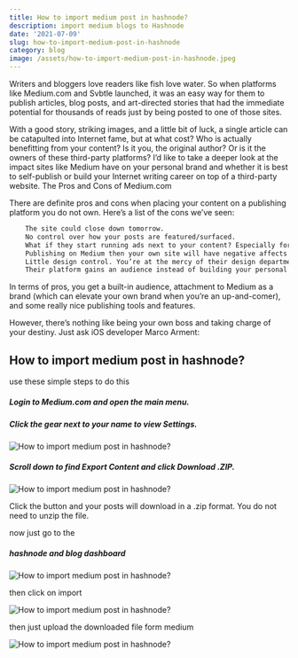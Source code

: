 ```yaml
---
title: How to import medium post in hashnode?
description: import medium blogs to Hashnode
date: '2021-07-09'
slug: how-to-import-medium-post-in-hashnode
category: blog
image: /assets/how-to-import-medium-post-in-hashnode.jpeg
---
```


Writers and bloggers love readers like fish love water. So when platforms like Medium.com and Svbtle launched, it was an easy way for them to publish articles, blog posts, and art-directed stories that had the immediate potential for thousands of reads just by being posted to one of those sites.

With a good story, striking images, and a little bit of luck, a single article can be catapulted into Internet fame, but at what cost? Who is actually benefitting from your content? Is it you, the original author? Or is it the owners of these third-party platforms? I’d like to take a deeper look at the impact sites like Medium have on your personal brand and whether it is best to self-publish or build your Internet writing career on top of a third-party website.
The Pros and Cons of Medium.com

There are definite pros and cons when placing your content on a publishing platform you do not own. Here’s a list of the cons we’ve seen:

```html
    The site could close down tomorrow.
    No control over how your posts are featured/surfaced.
    What if they start running ads next to your content? Especially for products you don’t want to endorse.
    Publishing on Medium then your own site will have negative affects on SEO for BOTH URLs.
    Little design control. You’re at the mercy of their design department to decide how your content is displayed.
    Their platform gains an audience instead of building your personal brand. Your content may gain more exposure but are people remembering you or “that one post on Medium about soldiers and PTSD?”
```

In terms of pros, you get a built-in audience, attachment to Medium as a brand (which can elevate your own brand when you’re an up-and-comer), and some really nice publishing tools and features.

However, there’s nothing like being your own boss and taking charge of your destiny. Just ask iOS developer Marco Arment:

## How to import medium post in hashnode?

use these simple steps to do this

##### Login to Medium.com and open the main menu.

##### Click the gear next to your name to view Settings.

![How to import medium post in hashnode?](/assets/BBpHibKDM.jpeg)

##### Scroll down to find Export Content and click Download .ZIP.

![How to import medium post in hashnode?](/assets/iv7qXiCmk.jpeg)

Click the button and your posts will download in a .zip format. You do not need to unzip the file.

now just go to the

##### hashnode and blog dashboard

![How to import medium post in hashnode?](/assets/9gjQmIMFC.png)

then click on import

![How to import medium post in hashnode?](/assets/prtu5mD9a.png)

then just upload the downloaded file form medium

![How to import medium post in hashnode?](/assets/wcqXgZq-j.png)
